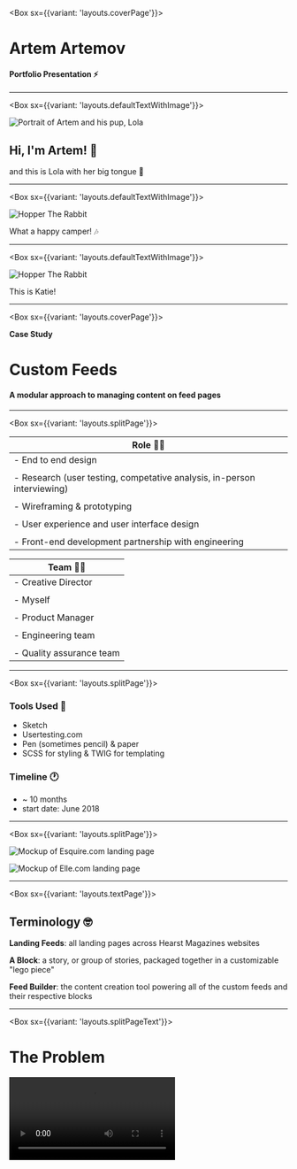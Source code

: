 
<Box sx={{variant: 'layouts.coverPage'}}>

# Artem Artemov

#### Portfolio Presentation ⚡️

</Box>

---

<Box sx={{variant: 'layouts.defaultTextWithImage'}}>

<div style={{maxHeight: '80vh'}}>

 ![Portrait of Artem and his pup, Lola](../../images/Portrait.jpg)

</div>

## Hi, I'm Artem! 👋
and this is Lola with her big tongue 🐶

</Box>

---

<Box sx={{variant: 'layouts.defaultTextWithImage'}}>

<div style={{maxHeight: '80vh'}}>

![Hopper The Rabbit](../../images/dj.jpg)

</div>

What a happy camper! 🎶

</Box>

---

<Box sx={{variant: 'layouts.defaultTextWithImage'}}>

<div style={{maxHeight: '60vh', maxWidth: '36vw'}}>

 ![Hopper The Rabbit](../../images/katie.jpg)

</div>

This is Katie!

</Box>

---

<Box sx={{variant: 'layouts.coverPage'}}>

**Case Study**

# Custom Feeds

#### A modular approach to managing content on feed pages

</Box>

---

<Box sx={{variant: 'layouts.splitPage'}}>

| Role 👨‍💻                                                                 |
| ----------------------------------------------------------------------- |
| - End to end design                                                     |
|                                                                         |
| - Research (user testing, competative analysis, in-person interviewing) |
|                                                                         |
| - Wireframing & prototyping                                             |
|                                                                         |
| - User experience and user interface design                             |
|                                                                         |
| - Front-end development partnership with engineering                    |

| Team 👯‍♂️                  |
| ------------------------ |
| - Creative Director      |
|                          |
| - Myself                 |
|                          |
| - Product Manager        |
|                          |
| - Engineering team       |
|                          |
| - Quality assurance team |

</Box>


---

<Box sx={{variant: 'layouts.splitPage'}}>

<div style={{width: '45vw'}}>

### Tools Used 🔨

- Sketch
- Usertesting.com
- Pen (sometimes pencil) & paper
- SCSS for styling & TWIG for templating

</div>

<div style={{width: '45vw'}}>

### Timeline 🕐

- ~ 10 months
- start date: June 2018

</div>

</Box>

---

<Box sx={{variant: 'layouts.splitPage'}}>

![Mockup of Esquire.com landing page](../../images/esq.png)

![Mockup of Elle.com landing page](../../images/elle.png)

</Box>

---

<Box sx={{variant: 'layouts.textPage'}}>

## Terminology 🤓

**Landing Feeds**: all landing pages across Hearst Magazines websites

**A Block**: a story, or group of stories, packaged together in a customizable "lego piece"

**Feed Builder**: the content creation tool powering all of the custom feeds and their respective blocks

</Box>

---

<Box sx={{variant: 'layouts.splitPageText'}}>

# The Problem

  <Video src="/custom-feeds/CustomFeeds_LegacyFeed_comso_MOCK-compressed.mp4" />

</Box>

---

<Box sx={{variant: 'layouts.textPage'}}>

# The Project Brief
lets start unpacking!

</Box>

---

<Box sx={{variant: 'layouts.splitPageText'}}>

**Custom feeds**: are an improvement from legacy feed pages, which presented content in a reverse-chron list with limited options for styling, or promoting specific high-value articles/galleries.

![Mockups of landing pages](../../images/feedmocks.jpg)

</Box>

---

<Box sx={{variant: 'layouts.splitPageText'}}>

**Custom feed creation tool**: allows editors to curate blocks of content, that they can use to build customized homepages, and other landing pages on the brand's respective website.

![Mockups of landing pages](../../images/feedbuilder.jpg)

</Box>

---

<Box sx={{variant: 'layouts.textPage'}}>

### The Project Brief cont.

**Custom feeds** will offer a **modular** approach for managing content on landing feed pages to support more **visually compelling layouts**, and present content in a **curated** and unique way.

The **complexity** of styling a new site, or redesigning current sites, **should not** be impacted by this new feature.


</Box>

---

<Box sx={{variant: 'layouts.splitPageText'}}>

# Research & User Testing

  <div style={{overflow: 'hidden', minHeight: '52vh', width: '100%', position: 'relative', lineHeight: '0'}}>
	  <Video src="/custom-feeds/customFeeds_research-compressed.mp4" style={{position: 'absolute', top: '1px', left: '0'}} />
  </div>

</Box>

---

<Box sx={{variant: 'layouts.splitPageText'}}>

| The Blocks         |
| ------------------ |
| - `Big Story`      |
| - `Big Story Feed` |
| - `4 Across`       |
| - `3 Column`       |

<Video src="/custom-feeds/CustomFeeds_BrandedSites_Final_MOCK-compressed.mp4" />

</Box>

---

<Box sx={{variant: 'layouts.splitPageText'}}>

| Big Story             |
| --------------------- |
| - `supports video 📹` |
| - `big moments! 🎉`   |
| - `editor love 💞`    |

![Big Story Block Wireframe](../../images/bigstory.png)

</Box>

---

<Box sx={{variant: 'layouts.splitPageText'}}>

| Big Story Feed                  |
| ------------------------------- |
| - `great for "newsy" content 🗞` |
| - `more content in a view ⧉`    |
| - `users love it ❤️`             |

![Big Story Feed Block Wireframe](../../images/bigstoryfeed.png)

</Box>

---

<Box sx={{variant: 'layouts.splitPageText'}}>

| 4 Across                  |
| ------------------------- |
| - `image forward 📸`      |
| - `condensed content 📄`  |
| - `great breaker bars 〰` |

![4 Across Block Wireframe](../../images/4across.png)

</Box>

---

<Box sx={{variant: 'layouts.splitPageText'}}>

| 3 Column                             |
| ------------------------------------ |
| - `most condensed block 🧱`          |
| - `great for most recent stories 🆕` |
| - `can contain 3 sections ⧉`         |

![4 Across Block Wireframe](../../images/3column.png)

</Box>

---

<Box sx={{variant: 'layouts.textPage'}}>

# The Blocks: Conclusion 🏁

Having a **consice set of blocks** allowed the editors to **quickly create** content for their brands. One of the main pain points that we had to consider while creating these blocks, was for editors **to not spend too much time** on these pages.

</Box>

---

<Box sx={{variant: 'layouts.textPage'}}>

#### The Blocks: Conclusion

By only having **4 types** of blocks, the editors quickly were able to design **unique landing pages**. Each block type has **many different layout options**, so the flow of content does not look or feel repetative.

</Box>

---

<Box sx={{variant: 'layouts.textPage'}}>

#### The Blocks: Conclusion

A **HUGE** win 🥳 for us turned out to be that each of the 4 block types shared the same atoms (image, headline, dek, byline and date). This allowed for spinning up a new brand with unique styles quickly and efficiently.

</Box>

---

<Box sx={{variant: 'layouts.coverPage'}}>

# Creating resuable patterns in code

with SCSS, placeholder, and an atomic structure ⚛︎

</Box>

---

<Box sx={{variant: 'layouts.textPage'}}>

## Layouts -> Blocks -> Items

</Box>

---

<Box sx={{variant: 'layouts.splitPage'}}>

#### Layouts

- **Layouts** are styles which control the structure of blocks. These are globally set styles that have no theming.

</Box>

---

<Box sx={{variant: 'layouts.splitPage'}}>

#### Layouts -> Blocks

- **Blocks** contain specific styles for the block types. This can be background styles, borders, and how much they break out of our grid.

</Box>

---

<Box sx={{variant: 'layouts.splitPage'}}>

#### Layouts -> Blocks -> Items

- **Items** are styles specific to each individual article or story. These house the styles for Headlines, bylines, deks, and dates

</Box>

---

<Box sx={{variant: 'layouts.codePage'}}>

```scss
// Global layout styles
.feed-block-with-ad {
	width: 100vw;

	@include respond-to( $breakpoint-tablet ) {
		.feed-block-header {
			grid-column: 1 / 3;
		}
	}

	.feed-block-content {
		margin-left: -$mobile-outer-gutter;
	}
}

// Shared global styles for custom block header container
.feed-block-header {
	margin-bottom: $vertical-rhythm-outer;
	@extend %custom-feed-block-header !optional;

	&.icon-header {
		@extend %custom-feed-block-header-icon-container !optional;

		& .block-icon {
			@extend %custom-feed-block-header-icon !optional;
		}
	}
}

// Brand styles for custom block header container
%custom-feed-block-header {
	position: relative;
	margin-bottom: $margin-s;
	padding-top: $margin-s;
	overflow: hidden;

	@include respond-to( $breakpoint-tablet-wide ) {
		margin-bottom: $vertical-rhythm-outer;
		padding-top: $vertical-rhythm-inner;
	}
}
```

</Box>

---

<Box sx={{variant: 'layouts.textPage'}}>

# Feed Builder

internal tool for creating custom feeds 💅

</Box>

---

<Box sx={{variant: 'layouts.textPage'}}>

# User Testing
we are all ears! 👂

</Box>

---

<Box sx={{variant: 'layouts.fullImagePage'}}  >

![Lenny is thinking gif](https://media4.giphy.com/media/eNTxLwTGW7E64/giphy.gif)

</Box>

---

<Box sx={{variant: 'layouts.splitPageText'}}>

# The Initial Wireframes

  <Video src="/custom-feeds/CustomFeeds_legacyEdit_initialMocks_MOCK-compressed.mp4" />

</Box>

---

<Box sx={{variant: 'layouts.splitPageText'}}>

# Uh Oh...
  <Video src="/custom-feeds/CustomFeeds_legacyEdit_complicatedflows_MOCK-compressed.mp4" />

</Box>


---

<Box sx={{variant: 'layouts.splitPageText'}}>

# Start Wearing Purple 👾

  <Video src="/custom-feeds/CustomFeeds_purpleMocks_MOCK-compressed.mp4" />

</Box>

---

<Box sx={{variant: 'layouts.textPage'}}>

# Feed Builder 2.0
`final_v2_copy-finalFinal.psd` 😅

</Box>

---

<Box sx={{variant: 'layouts.defaultTextWithImage'}}>

<Video src="/custom-feeds/CustomFeeds_finalMocks_hq_MOCK-compressed.mp4" />

</Box>

---

<Box sx={{variant: 'layouts.textPage'}}>

# Some Stats! 📈

</Box>

---

<Box sx={{variant: 'layouts.textPage'}}>

# Some Stats! 📈
### Refferals from the homepage increased across all devices year to year ☝️ ☝️ ☝️

</Box>

---

<Box sx={{variant: 'layouts.textPage'}}>

# Some Stats! 📈

### Mobile 📱
42.04% -> 66.58%

</Box>

---

<Box sx={{variant: 'layouts.textPage'}}>

# Some Stats! 📈

### Tablet 💁‍♀️
68.38% -> 75.72%

</Box>

---

<Box sx={{variant: 'layouts.textPage'}}>

# Some Stats! 📈

### Desktop 🖥
41.63% -> 58.05%

</Box>

---

<Box sx={{variant: 'layouts.defaultTextWithImage'}}>

<Video src="/custom-feeds/CustomFeeds_BrandedSites_Final_MOCK-compressed.mp4" />

</Box>

---

<Box sx={{variant: 'layouts.coverPage'}}>

# The End

##### **Next Up**: What the SSO?!

</Box>

---

<Box sx={{variant: 'layouts.coverPage'}}>

**Case Study**

# Mylo SSO & Account Management

#### Sign in with Mylo to securely control preferences, privacy and purchases.

</Box>

---

<Box sx={{variant: 'layouts.splitPage'}}>

| Role 👨‍💻                                                                 |
| ----------------------------------------------------------------------- |
| - End to end design                                                     |
|                                                                         |
| - Research (user testing & competative analysis) |
|                                                                         |
| - Wireframing & prototyping                                             |
|                                                                         |
| - User experience and user interface design                             |
|                                                                         |
| - Front-end development partnership with engineering                    |

| Team 👯‍♂️                             |
| ----------------------------------- |
| - Myself + 1 other product designer |
|                                     |
| - Product Manager                   |
|                                     |
| - Engineering team                  |
|                                     |
| - Quality assurance team            |

</Box>

---

<Box sx={{variant: 'layouts.splitPage'}}>

<div style={{width: '45vw'}}>

### Tools Used 🔨

- Sketch / Figma
- Styled-components for styling

</div>

<div style={{width: '45vw'}}>

### Timeline 🕐

- ~ 8 months
- start date: April 2019

</div>

</Box>

---

<Box sx={{variant: 'layouts.textPage'}}>

## What the Mylo?

**Mylo** is a service which allows consumers to **create accounts**, **sign in**,  **manage** their profiles as well as purchases across _many_ sites and _many_ businesses.

</Box>

---

<Box sx={{variant: 'layouts.fullImagePage'}} style={{'& img': {borderRadius: '0'}}} >

![Mylo Mockups](../../images/Mylo_devicemocks_all.jpg)

</Box>

---

<Box sx={{variant: 'layouts.textPage'}}>

# The Problem

Hearst Digital Media provides subscription services through their brands and their content, including: print magazines, newsletters, digital and physical products, content gating, and premium content that is only available to those users who pay for a subscription.

Currently, users must **register and subscribe** to each brand **individually**. This creates **friction**, for signing up and checking out - but more importantly, it prevents the publishing industry from **collecting valuable information** about its users to serve more **direct** and more **engaging** content.

</Box>

---

<Box sx={{variant: 'layouts.textPage'}}>

# The Project Brief

cookies run the world 🍪

</Box>

---

<Box sx={{variant: 'layouts.textPage'}}>

# All the flows

from logging in, to signing up, and what happens when you forgot your password?

</Box>

---

<Box sx={{variant: 'layouts.defaultTextWithImage'}}>

  <Video src="/mylo/Mylo_userflows_MOCK-compressed.mp4" />

</Box>

---

<Box sx={{variant: 'layouts.splitPageText'}}>

# Accessing Mylo

  <Video src="/mylo/Mylo_zooming_access_MOCK-compressed.mp4" />

</Box>

---

<Box sx={{variant: 'layouts.textPage'}}>

# Branding Guidelines

A major challenge outside of the complexities of a SSO service, was creating branding guidelines. This really pushed me out of my comfort zone, but the end result is ✨

</Box>

---

<Box sx={{variant: 'layouts.defaultTextWithImage'}}>

  <Video src="/mylo/Mylo_branding-guidelines_hq_MOCK-compressed.mp4" />

</Box>

---

<Box sx={{variant: 'layouts.textPage'}}>

# Figma Component Library

Creating components for Mylo was the first step into learning how to create complex, modular, and reusable components in Figma.

</Box>

---

<Box sx={{variant: 'layouts.defaultTextWithImage'}} >

![Mylo Mockups](../../images/mylo_figmascreenshot.png)

 Buttons buttons and more buttons!

</Box>

---

<Box sx={{variant: 'layouts.defaultTextWithImage'}} >

![Mylo Mockups](../../images/mylo_figma-inputs.png)

 aaaand inputs!

</Box>

---

<Box sx={{variant: 'layouts.textPage'}}>

# Customized brand sign in landing page

reduce friction, increase signups ☝️

</Box>

---

<Box sx={{variant: 'layouts.fullImagePage'}} >

![Mylo Mockups](../../images/Mylo_devicemocks_all.jpg)

</Box>

---

<Box sx={{variant: 'layouts.textPage'}}>

# Mylo Accounts

subscription, privacy, and account settings

</Box>

---

<Box sx={{variant: 'layouts.fullImagePage'}} >

![Mylo Mockups](../../images/Mylo-signin-flows.jpg)

</Box>

---

<Box sx={{variant: 'layouts.fullImagePage'}} >

![Mylo Mockups](../../images/mylo_accounts.jpg)

</Box>

---

<Box sx={{variant: 'layouts.textPage'}}>

# Password Validation

this was the key to increasing user signups

</Box>

---

<Box sx={{variant: 'layouts.fullImagePage'}} >
<div style={{overflow: 'hidden', height: '80vh', width: '100%', position: 'relative', lineHeight: '0'}}>
	  <Video src="/mylo/Mylo_passwordflow_MOCK-compressed.mp4" style={{position: 'absolute', top: '-2px', left: '0', height: 'calc(100% + 4px)'}} />
  </div>

</Box>

---

<Box sx={{variant: 'layouts.textPage'}}>

# Reflections & Learnings

Building trust is a tricky thing

</Box>

---

<Box sx={{variant: 'layouts.coverPage'}}>

# The End

##### **Next Up**: Figma, design systems, and Scribe ✏️

</Box>

---

<Box sx={{variant: 'layouts.coverPage'}}>

**Case Study, _kind of_**

# Scribe component library & Figma

#### Switching tools, building components, and learning to stop worrying and love Figma

</Box>

---

<Box sx={{variant: 'layouts.splitPage'}}>

| Role 👨‍💻                                                                 |
| ----------------------------------------------------------------------- |
| - Understanding and mastering Figma                                     |
|                                                                         |
| - Mentored designers on how to use new tools and workflows |
|                                                                         |
| - UX & UI design and code                                             |
|                                                                         |
| - Onboarding of cross-discipline teams                             |
|                                                                         |
| - Designing and implementing a theming system in react                    |

| Team 👯‍♂️                             |
| ----------------------------------- |
| - Myself + 1 other product designer |
|                                     |
| - Engineering team                  |


</Box>


---

<Box sx={{variant: 'layouts.textPage'}}>

### Tools Used 🔨

- Figma!
- css-variables
- styled-components
- styled-system & Theme-UI
- zoom

#

### Timeline 🕐

- ~ 10 months and counting
- start date: January 2020

</Box>

---

<Box sx={{variant: 'layouts.fullImagePage'}}>

  <div style={{maxWidth: '45vw', margin: '0 auto'}}>

![Artem + Figma = Love](../../images/artemfigmalove.jpg)

  </div>

</Box>

---

<Box sx={{variant: 'layouts.textPage'}}>

# The Problem

As we are developing a new content publishing platform called **Scribe**, we are shifting focus from an **internal tool - to a SaaS product**.

It quickly became apparent that our current set of design tools **can no longer empower us** to build out a scalable product.

</Box>

---

<Box sx={{variant: 'layouts.textPage'}}>

### The Problem cont.

We also do not know the type of applications or "services" that will need to be powered _by_ scribe. We knew that whatever system we build should be device and platform agnostic.

This is why we went with a tool stack of: Figma, styled-systems, css-variables, clear component naming structure where the code is the source of truth, and working on implementing tooling that connects code and design in a bi-directional manner.

</Box>

---

<Box sx={{variant: 'layouts.fullImagePage'}}>

  <div style={{maxWidth: '45vw', margin: '0 auto'}}>

![pretty pretty good gif](https://media3.giphy.com/media/bWeR8tA1QV4cM/giphy.gif?cid=ecf05e47knec73e79df5unxl82n1kfwg1uz5fy80s009q3q7&rid=giphy.gif)

<small style={{fontSize: '0.3em', fontStyle: 'italic'}}>

(oh and I recently found out that Figma's new variations feature is going to plug right into our system without any component restructuring -- pretty, pretty good)

</small>

  </div>

</Box>

---

<Box sx={{variant: 'layouts.splitPageText'}}>

  <div>

### Inconsisten UX and UI

Each product in the content editor had drastically different UX for even the most important and top-level items, such as the search and filter area.

  </div>

  <Video src="/design-systems/inconsistent-components.mp4" />

</Box>

---

<Box sx={{variant: 'layouts.splitPageText'}}>

### No central library 👎

![Travolta, where art thou? gif](https://media1.giphy.com/media/VIQfHC9jAZbt6ojTdo/giphy.gif?cid=ecf05e47wanvv27pkoonzrkevwfakxvqrxm55py41pe187x6&rid=giphy.gif)

</Box>

---

<Box sx={{variant: 'layouts.textPage'}}>

# Figma

we needed Figma, **bad**

</Box>

---

<Box sx={{variant: 'layouts.textPage'}}>

# Today

we have a fully function backend-design component library that powers multiple services, including **Scribe** which is our new iteration of the publishing platform built upon a fresh tech stack.

</Box>

---

<Box sx={{variant: 'layouts.splitPage'}}>

# Mentoring designers via multiple 2:1 zoom sessions

  <Video src="/design-systems/DS_componentcreationoverview-compressed.mp4" />

</Box>

---

<Box sx={{variant: 'layouts.splitPageText'}}>

<div>

## Component Library Analytics

👍 over 27k inserts of components in 2020

👍 used across 8 different product track teams

👍 consists of 419 components & counting

👍 2.8k inserts just this past week!

</div>

![Component Library Analytics Screenshot](../../images/libanalytics.png)

</Box>

---

<Box sx={{variant: 'layouts.textPage'}}>

# Scribe

The next generation content creation platform for publishers.

</Box>

---

<Box sx={{variant: 'layouts.fullImagePage'}}>

![Scribe Mockup](../../images/scribe.jpg)

</Box>

---

<Box sx={{variant: 'layouts.codePage'}}>

```js
// Default theme values
export const lightTheme = {
  name: 'light',
  primary: system.light.blue,
  text: {
    primary: colors.black[80],
    secondary: colors.black[70],
    tertiary: colors.black[40],
  },
  borderColor: 'transparent',
  background: {
    primary: colors.black[5],
    secondary: system.light.white,
    tertiary: 'hsl(208, 28%, 97%)',
    disabled: colors.black[10],
    separator: {
      opaque: 'hsl(212, 3%, 90%)',
      nonOpaque: 'hsla(212, 9%, 30%, 0.8)',
    },
  },
  error: system.light.red,
  success: system.light.green,
  warning: system.light.yellow,
};
```

</Box>

---

<Box sx={{variant: 'layouts.splitPage'}}>

  ```jsx
  export default createGlobalStyle`
    :root {
      // colors
      --primary: ${({ theme }) => theme.primary};
      --primaryLinkColor: ${({ theme }) => theme.primary};
      --primary-darken-1: ${({ theme }) => darken(0.15, theme.primary)};
      --primary-darken-2: ${({ theme }) => darken(0.4, theme.primary)};
      --primary-lighten-1: ${({ theme }) => lighten(0.125, theme.primary)};
      --primary-lighten-2: ${({ theme }) => lighten(0.4, theme.primary)};

      // backgrounds
      --primary-background: ${({ theme }) => theme.background.primary};
      --secondary-background: ${({ theme }) => theme.background.secondary};
      --tertiary-background: ${({ theme }) => theme.background.tertiary};
      --disabled-background: ${({ theme }) => theme.background.disabled};
    }
  `
  ```

<div style={{height: '474px'}}>

<Video src="/design-systems/scribe_lightdarkmode-compressed.mp4" />

</div>

</Box>

---

<Box sx={{variant: 'layouts.textPage'}}>

# What I have learned 🤓

</Box>

---

<Box sx={{variant: 'layouts.coverPage'}}>

# Why Twitter?

</Box>

---

<Box sx={{variant: 'layouts.coverPage'}}>

# and how can I help?

</Box>
